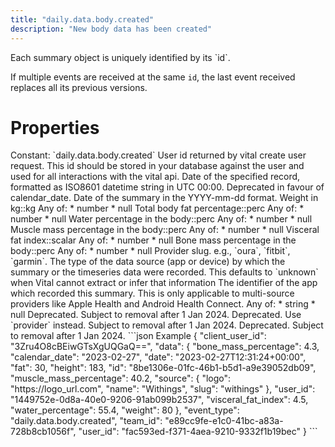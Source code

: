 ```yaml
---
title: "daily.data.body.created"
description: "New body data has been created"
---
```

<Warning>
Each summary object is uniquely identified by its `id`.

If multiple events are received at the same `id`, the last event received replaces all its previous
versions.
</Warning>
# Properties
<ResponseField name="event_type" type="const string" required="true">
Constant: `daily.data.body.created`
</ResponseField>
<ResponseField name="team_id" type="string" required="true">
</ResponseField>
<ResponseField name="user_id" type="string" required="true">
</ResponseField>
<ResponseField name="client_user_id" type="string" required="true">
</ResponseField>
<ResponseField name="data" type="ClientFacingBody" required="true">
<Expandable title="ClientFacingBody" defaultOpen="true">
<ResponseField name="user_id" type="string" required="true">
User id returned by vital create user request. This id should be stored in your database against the user and used for all interactions with the vital api.
</ResponseField>
<ResponseField name="id" type="string" required="true">
</ResponseField>
<ResponseField name="date" type="string" required="true" deprecated>
Date of the specified record, formatted as ISO8601 datetime string in UTC 00:00. Deprecated in favour of calendar_date.
</ResponseField>
<ResponseField name="calendar_date" type="string" required="true">
Date of the summary in the YYYY-mm-dd format.
</ResponseField>
<ResponseField name="weight" type="anyOf | null">
Weight in kg::kg
Any of:
* number
* null
</ResponseField>
<ResponseField name="fat" type="anyOf | null">
Total body fat percentage::perc
Any of:
* number
* null
</ResponseField>
<ResponseField name="water_percentage" type="anyOf | null">
Water percentage in the body::perc
Any of:
* number
* null
</ResponseField>
<ResponseField name="muscle_mass_percentage" type="anyOf | null">
Muscle mass percentage in the body::perc
Any of:
* number
* null
</ResponseField>
<ResponseField name="visceral_fat_index" type="anyOf | null">
Visceral fat index::scalar
Any of:
* number
* null
</ResponseField>
<ResponseField name="bone_mass_percentage" type="anyOf | null">
Bone mass percentage in the body::perc
Any of:
* number
* null
</ResponseField>
<ResponseField name="source" type="ClientFacingSource" required="true">
<Expandable title="ClientFacingSource" defaultOpen="true">
<ResponseField name="provider" type="string" required="true">
Provider slug. e.g., `oura`, `fitbit`, `garmin`.
</ResponseField>
<ResponseField name="type" type="string | null">
The type of the data source (app or device) by which the summary or the timeseries data were recorded. This defaults to `unknown` when Vital cannot extract or infer that information
</ResponseField>
<ResponseField name="app_id" type="anyOf | null">
The identifier of the app which recorded this summary. This is only applicable to multi-source providers like Apple Health and Android Health Connect.
Any of:
* string
* null
</ResponseField>
<ResponseField name="name" type="string | null" deprecated>
Deprecated. Subject to removal after 1 Jan 2024.
</ResponseField>
<ResponseField name="slug" type="string | null" deprecated>
Deprecated. Use `provider` instead. Subject to removal after 1 Jan 2024.
</ResponseField>
<ResponseField name="logo" type="string | null" deprecated>
Deprecated. Subject to removal after 1 Jan 2024.
</ResponseField>
</Expandable>
</ResponseField>
</Expandable>
</ResponseField>
<ResponseExample>
```json Example
{
  "client_user_id": "3Zru4O8cBEiwGTsXgUQGaQ==",
  "data": {
    "bone_mass_percentage": 4.3,
    "calendar_date": "2023-02-27",
    "date": "2023-02-27T12:31:24+00:00",
    "fat": 30,
    "height": 183,
    "id": "8be1306e-01fc-46b1-b5d1-a9e39052db09",
    "muscle_mass_percentage": 40.2,
    "source": {
      "logo": "https://logo_url.com",
      "name": "Withings",
      "slug": "withings"
    },
    "user_id": "1449752e-0d8a-40e0-9206-91ab099b2537",
    "visceral_fat_index": 4.5,
    "water_percentage": 55.4,
    "weight": 80
  },
  "event_type": "daily.data.body.created",
  "team_id": "e89cc9fe-e1c0-41bc-a83a-728b8cb1056f",
  "user_id": "fac593ed-f371-4aea-9210-9332f1b19bec"
}
```
</ResponseExample>
